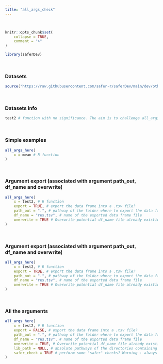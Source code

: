 ---
title: "all_args_check"
---
<br>

```{r, include = FALSE}
knitr::opts_chunk$set(
    collapse = TRUE,
    comment = ">"
)
```

```{r setup}
library(saferDev)
```
<br>

### Datasets
```{r}
source("https://raw.githubusercontent.com/safer-r/saferDev/main/dev/other/test2.R")
```
<br>

### Datasets info
```{r}
test2 # function with no significance. The aim is to challenge all_args_here()
```
<br>

### Simple examples
```{r}
all_args_here(
    x = mean # R function
)
```
<br>

### Argument export (associated with argument path_out, df_name and overwrite)
```{r}
all_args_here(
    x = test2, # R function
    export = TRUE, # export the data frame into a .tsv file?
    path_out = ".", # pathway of the folder where to export the data frame
    df_name = "res.tsv", # name of the exported data frame file
    overwrite = TRUE # Overwrite potential df_name file already existing in path_out?
)
```
<br>

### Argument export (associated with argument path_out, df_name and overwrite)
```{r}
all_args_here(
    x = test2, # R function
    export = TRUE, # export the data frame into a .tsv file?
    path_out = ".", # pathway of the folder where to export the data frame
    df_name = "res.tsv", # name of the exported data frame file
    overwrite = TRUE # Overwrite potential df_name file already existing in path_out?
)
```
<br>


### All the arguments
```{r}
all_args_here(
    x = test2, # R function
    export = FALSE, # export the data frame into a .tsv file?
    path_out = ".", # pathway of the folder where to export the data frame
    df_name = "res.tsv", # name of the exported data frame file
    overwrite = TRUE, # Overwrite potential df_name file already existing in path_out?
    lib_path = NULL, # absolute pathways of the directories containing the required packages if not in the default directories
    safer_check = TRUE # perform some "safer" checks? Warning : always set this argument to FALSE if all_args_here() is used inside another safer function.
)
```